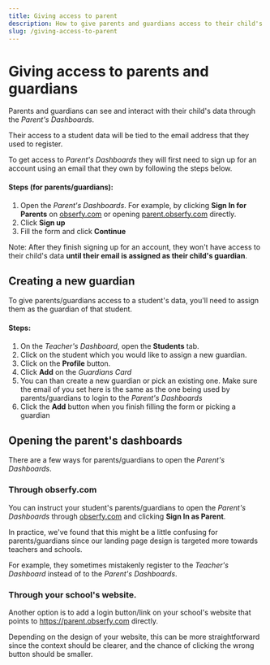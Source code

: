 ```yaml
---
title: Giving access to parent
description: How to give parents and guardians access to their child's data.
slug: /giving-access-to-parent
---
```


# Giving access to parents and guardians

Parents and guardians can see and interact with their child's data through the _Parent's Dashboards_.

Their access to a student data will be tied to the email address that they used to register.

To get access to _Parent's Dashboards_ they will first need to sign up for an account using an email that they own by
following the steps below.

#### Steps (for parents/guardians):

1. Open the _Parent's Dashboards_. For example, by clicking **Sign In for Parents** on [obserfy.com](https://obserfy.com) or opening
   [parent.obserfy.com](https://parent.obserfy.com) directly.
2. Click **Sign up**
3. Fill the form and click **Continue**

Note: After they finish signing up for an account, they won't have access to their child's data **until their email is assigned
as their child's guardian**.

## Creating a new guardian

To give parents/guardians access to a student's data, you'll need to assign them as the guardian of that student.

#### Steps:

1. On the _Teacher's Dashboard_, open the **Students** tab.
2. Click on the student which you would like to assign a new guardian.
3. Click on the **Profile** button.
4. Click **Add** on the _Guardians Card_
5. You can than create a new guardian or pick an existing one. Make sure the email of you set here is the same
   as the one being used by parents/guardians to login to the _Parent's Dashboards_
6. Click the **Add** button when you finish filling the form or picking a guardian

## Opening the parent's dashboards

There are a few ways for parents/guardians to open the _Parent's Dashboards_.

### Through obserfy.com

You can instruct your student's parents/guardians to open the _Parent's Dashboards_ through
[obserfy.com](https://obserfy.com) and clicking **Sign In as Parent**.

In practice, we've found that this might be a little confusing for parents/guardians since our landing page design is
targeted more towards teachers and schools.

For example, they sometimes mistakenly register to the _Teacher's Dashboard_ instead of to the _Parent's Dashboards_.

### Through your school's website.

Another option is to add a login button/link on your school's website that points to https://parent.obserfy.com directly.

Depending on the design of your website, this can be more straightforward since the context should be clearer, and the chance
of clicking the wrong button should be smaller.
